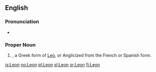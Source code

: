{{see|leon|león|León|Léon}}

==English==


===Pronunciation===
*{{audio|en-us-leon.ogg|Audio (US)}}

===Proper Noun===
#{{given name|male|}}, a Greek form of [[Leo]], or Anglicized from the French or Spanish form.

[[is:Leon]]
[[no:Leon]]
[[pl:Leon]]
[[sl:Leon]]
[[sr:Leon]]
[[fi:Leon]]